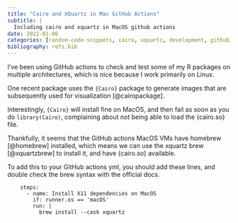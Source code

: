 ```yaml
---
title: "Cairo and XQuartz in Mac GitHub Actions"
subtitle: |
  Including cairo and xquartz in MacOS github actions
date: 2022-01-06
categories: [random-code-snippets, cairo, xquartz, development, github, R]
bibliography: refs.bib
---
```


I've been using GitHub actions to check and test some of my R packages on multiple architectures, which is nice because I work primarily on Linux.

One recent package uses the `{Cairo}` package to generate images that are subsequently used for visualization [@cairopackage].

Interestingly, `{Cairo}` will install fine on MacOS, and then fail as soon as you do `library(Cairo)`, complaining about not being able to load the {cairo.so} file.

Thankfully, it seems that the GitHub actions MacOS VMs have homebrew [@homebrew] installed, which means we can use the xquartz brew [@xquartzbrew] to install it, and have {cairo.so} available.

To add this to your GitHub actions yml, you should add these lines, and double check the brew syntax with the official docs.

```
    steps:
      - name: Install X11 dependencies on MacOS
        if: runner.os == 'macOS'
        run: |
          brew install --cask xquartz
```
